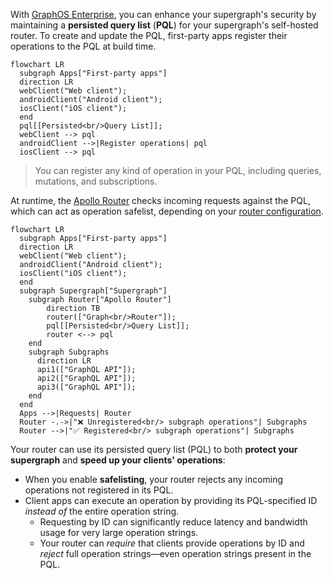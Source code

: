 With [GraphOS Enterprise](/graphos/enterprise/), you can enhance your supergraph's security by maintaining a **persisted query list** (**PQL**) for your supergraph's self-hosted router. To create and update the PQL, first-party apps register their operations to the PQL at build time.

```mermaid
flowchart LR
  subgraph Apps["First-party apps"]
  direction LR
  webClient("Web client");
  androidClient("Android client");
  iosClient("iOS client");
  end
  pql[[Persisted<br/>Query List]];
  webClient --> pql
  androidClient -->|Register operations| pql
  iosClient --> pql
```

> You can register any kind of operation in your PQL, including queries, mutations, and subscriptions.

At runtime, the [Apollo Router](/router/) checks incoming requests against the PQL, which can act as operation safelist, depending on your [router configuration](#2-router-configuration).

```mermaid
flowchart LR
  subgraph Apps["First-party apps"]
  direction LR
  webClient("Web client");
  androidClient("Android client");
  iosClient("iOS client");
  end
  subgraph Supergraph["Supergraph"]
    subgraph Router["Apollo Router"]
        direction TB
        router(["Graph<br/>Router"]);
        pql[[Persisted<br/>Query List]];
        router <--> pql
    end
    subgraph Subgraphs
      direction LR
      api1(["GraphQL API"]);
      api2(["GraphQL API"]);
      api3(["GraphQL API"]);
    end
  end
  Apps -->|Requests| Router
  Router -.->|"❌ Unregistered<br/> subgraph operations"| Subgraphs
  Router -->|"✅ Registered<br/> subgraph operations"| Subgraphs
```

Your router can use its persisted query list (PQL) to both **protect your supergraph** and **speed up your clients' operations**:

- When you enable **safelisting**, your router rejects any incoming operations not registered in its PQL.
- Client apps can execute an operation by providing its PQL-specified ID _instead of_ the entire operation string.
  - Requesting by ID can significantly reduce latency and bandwidth usage for very large operation strings.
  - Your router can _require_ that clients provide operations by ID and _reject_ full operation strings—even operation strings present in the PQL.
